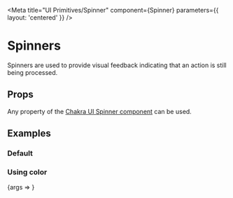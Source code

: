 

<Meta title="UI Primitives/Spinner" component={Spinner} parameters={{ layout: 'centered' }} />

# Spinners

Spinners are used to provide visual feedback indicating that an action is still being processed.

## Props

Any property of the [Chakra UI Spinner component](https://chakra-ui.com/docs/feedback/spinner#props) can be used.

## Examples

### Default

<Preview>
  <Story name="Default">
    <Spinner />
  </Story>
</Preview>

### Using color

<Preview>
  <Story
    name="Custom Properties"
    argTypes={{
      color: {
        control: {
          type: 'color',
        },
      },
      size: {
        control: {
          type: 'select',
          options: ['xs', 'sm', 'md', 'lg', 'xl'],
        },
      },
    }}
    args={{
      color: 'orange',
      size: 'xl',
    }}
  >
    {args => <Spinner {...args} />}
  </Story>
</Preview>
